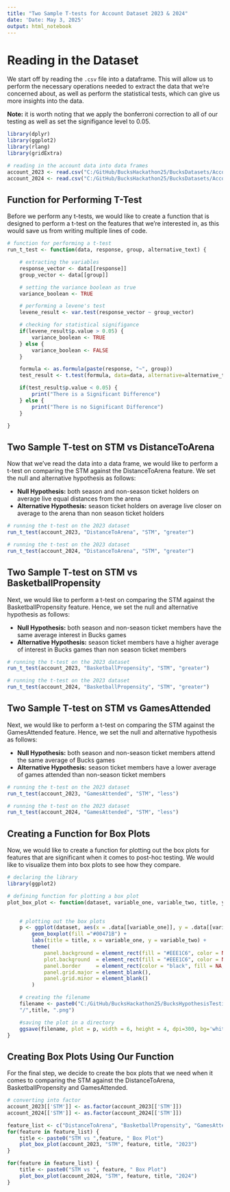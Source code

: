 ```yaml
---
title: "Two Sample T-tests for Account Dataset 2023 & 2024"
date: 'Date: May 3, 2025'
output: html_notebook
---
```


# Reading in the Dataset
We start off by reading the `.csv` file into a dataframe. This will allow us to perform the necessary operations 
needed to extract the data that we're concerned about, as well as perform the statistical tests, which can give us 
more insights into the data. 

**Note:** it is worth noting that we apply the bonferroni correction to all of our testing as well as set the 
signifigance level to 0.05.

```r

library(dplyr)
library(ggplot2)
library(rlang)
library(gridExtra)

# reading in the account data into data frames
account_2023 <- read.csv("C:/GitHub/BucksHackathon25/BucksDatasets/AccountLevel_2023.csv")
account_2024 <- read.csv("C:/GitHub/BucksHackathon25/BucksDatasets/AccountLevel_2024.csv")


```

## Function for Performing T-Test
Before we perform any t-tests, we would like to create a function that is designed to perform a t-test on the 
features that we're interested in, as this would save us from writing multiple lines of code.

```r

# function for performing a t-test
run_t_test <- function(data, response, group, alternative_text) {

    # extracting the variables
    response_vector <- data[[response]]
    group_vector <- data[[group]]

    # setting the variance boolean as true
    variance_boolean <- TRUE

    # performing a levene's test
    levene_result <- var.test(response_vector ~ group_vector)

    # checking for statistical signifigance
    if(levene_result$p.value > 0.05) {
        variance_boolean <- TRUE
    } else {
        variance_boolean <- FALSE
    }

    formula <- as.formula(paste(response, "~", group))
    test_result <- t.test(formula, data=data, alternative=alternative_text, var.equal=variance_boolean)

    if(test_result$p.value < 0.05) {
        print("There is a Significant Difference")
    } else {
        print("There is no Significant Difference")
    }

}


```


## Two Sample T-test on STM vs DistanceToArena
Now that we've read the data into a data frame, we would like to perform a t-test on comparing the STM against the
DistanceToArena feature. We set the null and alternative hypothesis as follows:

- **Null Hypothesis:** both season and non-season ticket holders on average live equal distances from the arena
- **Alternative Hypothesis:** season ticket holders on average live closer on average to the arena than non season 
ticket holders

```r

# running the t-test on the 2023 dataset
run_t_test(account_2023, "DistanceToArena", "STM", "greater")

# running the t-test on the 2023 dataset
run_t_test(account_2024, "DistanceToArena", "STM", "greater")


```

## Two Sample T-test on STM vs BasketballPropensity
Next, we would like to perform a t-test on comparing the STM against the BasketballPropensity feature. Hence, we
set the null and alternative hypothesis as follows:

- **Null Hypothesis:** both season and non-season ticket members have the same average interest in Bucks games
- **Alternative Hypothesis:** season ticket members have a higher average of interest in Bucks games than non
season ticket members

```r

# running the t-test on the 2023 dataset
run_t_test(account_2023, "BasketballPropensity", "STM", "greater")

# running the t-test on the 2023 dataset
run_t_test(account_2024, "BasketballPropensity", "STM", "greater")


```

## Two Sample T-test on STM vs GamesAttended
Next, we would like to perform a t-test on comparing the STM against the GamesAttended feature. Hence, we set the 
null and alternative hypothesis as follows:

- **Null Hypothesis:** both season and non-season ticket members attend the same average of Bucks games
- **Alternative Hypothesis:** season ticket members have a lower average of games attended than non-season ticket
members

```r

# running the t-test on the 2023 dataset
run_t_test(account_2023, "GamesAttended", "STM", "less")

# running the t-test on the 2023 dataset
run_t_test(account_2024, "GamesAttended", "STM", "less")


```

## Creating a Function for Box Plots
Now, we would like to create a function for plotting out the box plots for features that are significant when it 
comes to post-hoc testing. We would like to visualize them into box plots to see how they compare.

```r

# declaring the library
library(ggplot2)

# defining function for plotting a box plot
plot_box_plot <- function(dataset, variable_one, variable_two, title, year) {
    

    # plotting out the box plots
    p <- ggplot(dataset, aes(x = .data[[variable_one]], y = .data[[variable_two]])) +
        geom_boxplot(fill ="#00471B") +
        labs(title = title, x = variable_one, y = variable_two) +
        theme(
            panel.background = element_rect(fill = "#EEE1C6", color = NA),
            plot.background  = element_rect(fill = "#EEE1C6", color = NA),
            panel.border     = element_rect(color = "black", fill = NA, linewidth = 0.8),
            panel.grid.major = element_blank(),
            panel.grid.minor = element_blank()
        )

    # creating the filename
    filename <- paste0("C:/GitHub/BucksHackathon25/BucksHypothesisTesting/T-TestPlots", year,
    "/",title, ".png")

    #saving the plot in a directory
    ggsave(filename, plot = p, width = 6, height = 4, dpi=300, bg='white')
}

```


## Creating Box Plots Using Our Function
For the final step, we decide to create the box plots that we need when it comes to comparing the STM against the 
DistanceToArena, BasketballPropensity and GamesAttended.

```r

# converting into factor
account_2023[['STM']] <- as.factor(account_2023[['STM']])
account_2024[['STM']] <- as.factor(account_2024[['STM']])

feature_list <- c("DistanceToArena", "BasketballPropensity", "GamesAttended")
for(feature in feature_list) {
    title <- paste0("STM vs ",feature, " Box Plot")
    plot_box_plot(account_2023, "STM", feature, title, "2023")
}

for(feature in feature_list) {
    title <- paste0("STM vs ", feature, " Box Plot")
    plot_box_plot(account_2024, "STM", feature, title, "2024")
}

```